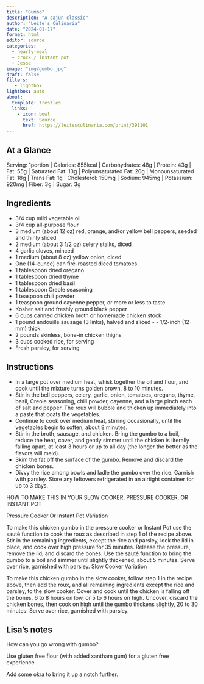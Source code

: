```yaml
---
title: "Gumbo"
description: "A cajun classic"
author: "Leite's Culinaria"
date: "2024-01-17"
format: html
editor: source
categories:
  - hearty-meal
  - crock / instant pot
  - Jesse
image: "img/gumbo.jpg"
draft: false
filters:
   - lightbox
lightbox: auto
about:
  template: trestles
  links:
    - icon: bowl
      text: Source
      href: https://leitesculinaria.com/print/391101
---
```


## At a Glance

Serving: 1portion | Calories: 855kcal | Carbohydrates: 48g | Protein: 43g | Fat: 55g | Saturated Fat: 13g | Polyunsaturated Fat: 20g | Monounsaturated Fat: 18g | Trans Fat: 1g | Cholesterol: 150mg | Sodium: 945mg | Potassium: 920mg | Fiber: 3g | Sugar: 3g

## Ingredients

- 3/4 cup mild vegetable oil
- 3/4 cup all-purpose flour
- 3 medium (about 12 oz) red, orange, and/or yellow bell peppers, seeded and thinly sliced
- 2 medium (about 3 1/2 oz) celery stalks, diced
- 4 garlic cloves, minced
- 1 medium (about 8 oz) yellow onion, diced
- One (14-ounce) can fire-roasted diced tomatoes
- 1 tablespoon dried oregano
- 1 tablespoon dried thyme
- 1 tablespoon dried basil
- 1 tablespoon Creole seasoning
- 1 teaspoon chili powder
- 1 teaspoon ground cayenne pepper, or more or less to taste
- Kosher salt and freshly ground black pepper
- 6 cups canned chicken broth or homemade chicken stock
- 1 pound andouille sausage (3 links), halved and sliced - - 1/2-inch (12-mm) thick
- 2 pounds skinless, bone-in chicken thighs
- 3 cups cooked rice, for serving
- Fresh parsley, for serving

## Instructions

 - In a large pot over medium heat, whisk together the oil and flour, and cook until the mixture turns golden brown, 8 to 10 minutes.
 - Stir in the bell peppers, celery, garlic, onion, tomatoes, oregano, thyme, basil, Creole seasoning, chili powder, cayenne, and a large pinch each of salt and pepper. The roux will bubble and thicken up immediately into a paste that coats the vegetables.
 - Continue to cook over medium heat, stirring occasionally, until the vegetables begin to soften, about 8 minutes.
 - Stir in the broth, sausage, and chicken. Bring the gumbo to a boil, reduce the heat, cover, and gently simmer until the chicken is literally falling apart, at least 3 hours or up to all day (the longer the better as the flavors will meld).
 - Skim the fat off the surface of the gumbo. Remove and discard the chicken bones.
 - Divvy the rice among bowls and ladle the gumbo over the rice. Garnish with parsley. Store any leftovers refrigerated in an airtight container for up to 3 days.


HOW TO MAKE THIS IN YOUR SLOW COOKER, PRESSURE COOKER, OR INSTANT POT

Pressure Cooker Or Instant Pot Variation

To make this chicken gumbo in the pressure cooker or Instant Pot use the sauté function to cook the roux as described in step 1 of the recipe above. Stir in the remaining ingredients, except the rice and parsley, lock the lid in place, and cook over high pressure for 35 minutes. Release the pressure, remove the lid, and discard the bones. Use the sauté function to bring the gumbo to a boil and simmer until slightly thickened, about 5 minutes. Serve over rice, garnished with parsley.
Slow Cooker Variation

To make this chicken gumbo in the slow cooker, follow step 1 in the recipe above, then add the roux, and all remaining ingredients except the rice and parsley, to the slow cooker. Cover and cook until the chicken is falling off the bones, 6 to 8 hours on low, or 5 to 6 hours on high. Uncover, discard the chicken bones, then cook on high until the gumbo thickens slightly, 20 to 30 minutes. Serve over rice, garnished with parsley.

## Lisa's notes

How can you go wrong with gumbo? 

Use gluten free flour (with added xantham gum) for a gluten free experience. 

Add some okra to bring it up a notch further. 
